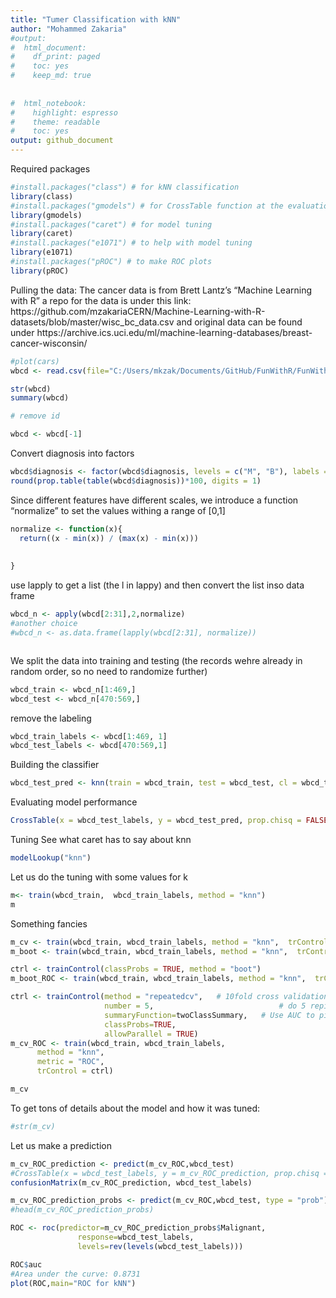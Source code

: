 ```yaml
---
title: "Tumer Classification with kNN"
author: "Mohammed Zakaria"
#output:
#  html_document:
#    df_print: paged
#    toc: yes
#    keep_md: true
   
  
#  html_notebook:
#    highlight: espresso
#    theme: readable
#    toc: yes
output: github_document
---
```



Required packages
```r
#install.packages("class") # for kNN classification
library(class)
#install.packages("gmodels") # for CrossTable function at the evaluation
library(gmodels)
#install.packages("caret") # for model tuning
library(caret)
#install.packages("e1071") # to help with model tuning
library(e1071)
#install.packages("pROC") # to make ROC plots
library(pROC)	
```


Pulling the data: The cancer data is from Brett Lantz's "Machine Learning with R"
a repo for the data is under this link:
https://github.com/mzakariaCERN/Machine-Learning-with-R-datasets/blob/master/wisc_bc_data.csv
and original data can be found under
https://archive.ics.uci.edu/ml/machine-learning-databases/breast-cancer-wisconsin/
```r
#plot(cars)
wbcd <- read.csv(file="C:/Users/mkzak/Documents/GitHub/FunWithR/FunWithR/1_kNN/wisc_bc_data.csv", stringsAsFactors = FALSE)

str(wbcd)
summary(wbcd)

# remove id

wbcd <- wbcd[-1]

```

Convert diagnosis into factors

```r
wbcd$diagnosis <- factor(wbcd$diagnosis, levels = c("M", "B"), labels = c("Malignant", "Benign"))
round(prop.table(table(wbcd$diagnosis))*100, digits = 1)

```

Since different features have different scales, we introduce a function "normalize" to set the values withing a range of [0,1]

```r
normalize <- function(x){
  return((x - min(x)) / (max(x) - min(x)))
  
  
}
```
use lapply to get a list (the l in lappy) and then convert the list inso data frame

```r

wbcd_n <- apply(wbcd[2:31],2,normalize)
#another choice 
#wbcd_n <- as.data.frame(lapply(wbcd[2:31], normalize))



```

We split the data into training and testing (the records wehre already in random order, so no need to randomize further)

```r
wbcd_train <- wbcd_n[1:469,]
wbcd_test <- wbcd_n[470:569,]

```

remove the labeling

```r
wbcd_train_labels <- wbcd[1:469, 1]
wbcd_test_labels <- wbcd[470:569,1]

```



Building the classifier
```r
wbcd_test_pred <- knn(train = wbcd_train, test = wbcd_test, cl = wbcd_train_labels, k = 21)

```



Evaluating model performance 
```r
CrossTable(x = wbcd_test_labels, y = wbcd_test_pred, prop.chisq = FALSE)

```
Tuning
See what caret has to say about knn
```r
modelLookup("knn")


```

Let us do the tuning with some values for k

```r
m<- train(wbcd_train,  wbcd_train_labels, method = "knn")
m
```

Something fancies

```r
m_cv <- train(wbcd_train, wbcd_train_labels, method = "knn",  trControl = trainControl(method = "cv"), tuneLength = 15)
m_boot <- train(wbcd_train, wbcd_train_labels, method = "knn",  trControl = trainControl(method = "boot"), tuneLength = 15)

ctrl <- trainControl(classProbs = TRUE, method = "boot")
m_boot_ROC <- train(wbcd_train, wbcd_train_labels, method = "knn",  trControl = ctrl, tuneLength = 15, metric = "ROC")

ctrl <- trainControl(method = "repeatedcv",   # 10fold cross validation
                     number = 5,							# do 5 repititions of cv
                     summaryFunction=twoClassSummary,	# Use AUC to pick the best model
                     classProbs=TRUE,
                     allowParallel = TRUE)
m_cv_ROC <- train(wbcd_train, wbcd_train_labels,
      method = "knn",
      metric = "ROC",
      trControl = ctrl)

m_cv

```


To get tons of details about the model and how it was tuned:
```r
#str(m_cv)
```

Let us make a prediction
```r
m_cv_ROC_prediction <- predict(m_cv_ROC,wbcd_test)
#CrossTable(x = wbcd_test_labels, y = m_cv_ROC_prediction, prop.chisq = FALSE)
confusionMatrix(m_cv_ROC_prediction, wbcd_test_labels)

m_cv_ROC_prediction_probs <- predict(m_cv_ROC,wbcd_test, type = "prob")
#head(m_cv_ROC_prediction_probs)

ROC <- roc(predictor=m_cv_ROC_prediction_probs$Malignant,
               response=wbcd_test_labels,
               levels=rev(levels(wbcd_test_labels)))

ROC$auc
#Area under the curve: 0.8731
plot(ROC,main="ROC for kNN")
```